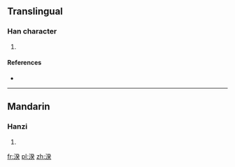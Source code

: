 ==Translingual==

===Han character===
{{Han char|rn=85|rad=水|as=09|sn=12|four=32134|canj=ENOK}}

# {{defn|Han|sort=水09}}

====References====
* {{Han ref|kx=0636.030|dkj=17803|dj=1043.110|hdz=31691.060|uh=6E40|ud=28224|bh=D9F9|bd=55801}}

----

==Mandarin==

===Hanzi===
{{cmn-hanzi|pin=[[kuí]] ([[kui2]])|wg=k'uei<sup>2</sup>}}

# {{defn|lang=cmn|sort=水09}}

[[fr:湀]]
[[pl:湀]]
[[zh:湀]]